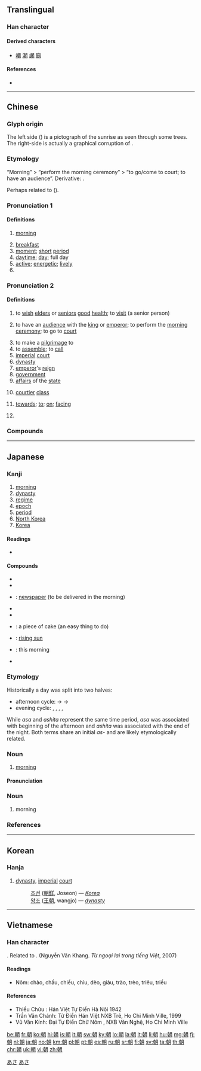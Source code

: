 ==Translingual==
{{stroke order|strokes=12}}

===Han character===
{{Han char|rn=74|rad=月|as=08|sn=12|four=47420|canj=JJB|ids=⿰𠦝月}}

====Derived characters====
* [[嘲]] [[潮]] [[謿]] [[廟]]

====References====
* {{Han ref|kx=0506.030|dkj=14374|dj=0885.070|hdz=32084.080|uh=671D|ud=26397|bh=B4C2|bd=46274}}

----

==Chinese==
{{zh-forms}}

===Glyph origin===
{{Han compound|𠦝|月|ls=psc|c1=p|c2=s}}

The left side ({{lang|zh|𠦝}}) is a pictograph of the sunrise as seen through some trees. The right-side {{lang|zh|月}} is actually a graphical corruption of {{zh-l|*川|river}}.

===Etymology===
“Morning” > “perform the morning ceremony” > “to go/come to court; to have an audience”. Derivative: {{och-l|潮|morning tide}}.

Perhaps related to {{cog|th|เพรา||morning}} ({{zh-ref|Manomaivibool, 1975}}).

===Pronunciation 1===
{{zh-pron
|m=zhāo
|c=ziu1
|h=pfs=chêu
|md=diĕu
|mn=qz,tw,xm,zz:tiau
|w=1tsau
|mc=1
|oc=2,1
|cat=n,a,pn
}}

====Definitions====
{{zh-hanzi}}

# [[morning]]
#: {{zh-x|朝{zhāo}夕|'''morning''' and evening; all the time}}
# [[breakfast]]
# [[moment]]; [[short]] [[period]]
# [[daytime]]; [[day]]; full day
# [[active]]; [[energetic]]; [[lively]]
# {{surname|lang=zh}}

===Pronunciation 2===
{{zh-pron
|m=cháo
|c=ciu4
|h=pfs=chhèu
|md=dièu
|mn=qz,tw,xm,zz:tiâu
|w=3zau
|mc=2
|oc=1,2
|ma=y
|cat=n,v,prep
}}

====Definitions====
{{zh-hanzi}}

# {{lb|zh|historical}} to [[wish]] [[elder]]s or [[senior]]s [[good]] [[health]]; to [[visit]] (a senior person)
# {{lb|zh|historical}} to have an [[audience]] with the [[king]] or [[emperor]]; to perform the [[morning]] [[ceremony]]; to go to [[court]]
# to make a [[pilgrimage]] to
# to [[assemble]]; to [[call]]
# [[imperial]] [[court]]
# [[dynasty]]
# [[emperor]]'s [[reign]]
# [[government]]
# [[affair]]s of the [[state]]
# {{lb|zh|historical}} [[courtier]] [[class]]
# [[towards]]; [[to]]; [[on]]; [[facing]]
#: {{zh-x|朝 前 看|look ahead [lit. look '''to''' the front]}}
# {{zh-abbrev|朝鮮|[[North Korea]]; [[Korea]]}}

===Compounds===
{{zh-der|朝代|朝綱|朝鮮|朝陽|朝陽花|夏朝|商朝|周朝|秦朝|漢朝|隋朝|唐朝|宋朝|元朝|明朝|清朝|南北朝|朝不保夕|朝發夕至|朝露|朝氣|朝三暮四|一朝|一朝一夕|三朝|三朝五日|三朝元老|上朝|上朝取應|不朝|不終朝|中朝|二朝廷|二朝王醮|人生朝露|今朝|來朝|做朝|入朝|內朝|兩日三朝|公朝|六朝|六朝寫經|六朝脂粉|六朝金粉|前朝|勝朝|勢傾朝野|北朝|匪朝伊夕|半朝鑾駕|南朝|危若朝露|參朝|四腳朝天|回朝|國朝|在朝|夏蟲朝菌|夜月花朝|大回朝|大隱朝市|天朝|婆羅王朝|孔雀王朝|小年朝|小朝廷|屠牛朝歌|崇朝|市朝|廟朝|得勝回朝|手背朝下|改朝換代|新朝|斷爛朝報|旦暮朝夕|早朝|晉朝|晏朝|暮去朝來|暮四朝三|暮想朝思|暮暮朝朝|暮楚朝秦|暮虢朝虞|暮雨朝雲|會朝|月夕花朝|月夜花朝|有朝一日|朝不保暮|朝不及夕|朝不圖夕|朝不慮夕|朝不謀夕|朝乾夕惕|朝令夕改|朝令暮改|朝來暮去|朝儀|朝兢夕惕|朝冶|朝出夕改|朝升暮合|朝參暮禮|朝向|朝四暮三|朝報|朝士|朝夕|朝夕不倦|朝夕難保|朝天|朝天宮|朝天搗亂|朝天餛飩|朝天髻|朝奉|朝宗|朝寄|朝山|朝巾|朝市|朝帽|朝廷|朝思夕想|朝思夕計|朝思暮想|朝憲|朝房|朝拜|朝政|朝日|朝日新聞|朝暉|朝暮|朝暮人|朝暮課誦|朝暾|朝曦|朝更夕改|朝更暮改|朝會|朝服|朝望|朝朝|朝朝暮暮|朝東暮西|朝柄|朝梁暮晉|朝梁暮陳|朝榮夕悴|朝榮夕斃|朝榮夕滅|朝榮暮落|朝槿|朝歌|朝歌夜絃|朝歌暮樂|朝歌暮絃|朝歌鼓刀|朝歡暮樂|朝正|朝氣勃勃|朝氣蓬勃|朝獻|朝珠|朝班|朝生暮死|朝秦暮楚|朝經暮史|朝考|朝聖|朝聘|朝聞夕改|朝聞夕死|朝臣|朝菌|朝虀暮鹽|朝行夕改|朝衣|朝西暮東|朝見|朝覲|朝議|朝貢|朝貴|朝賀|朝趁暮食|朝過夕改|朝遷市變|朝野|朝鐘暮鼓|朝陽方案|朝陽縣|朝陽鳴鳳|朝隱|朝雲|朝雲暮雨|朝霞|朝霧|朝頂|朝飯|朝餐夜宿|朝饔夕飧|朝鮮半島|朝鮮文|朝鮮族|朝鮮海峽|朝鮮薊|朝鮮語|本朝|東市朝衣|東朝|歲朝|歷朝|每日逐朝|每朝每日|每朝逐日|波旁王朝|浮雲朝露|源賴朝|滅此朝食|滿朝|滿朝文武|熙朝|牝朝|王朝|班師回朝|生朝|當朝|當朝宰相|登朝|百鳥朝鳳|皇朝|盤底朝天|視朝|簡朝亮|素面朝天|終朝|聖朝|臨朝|花朝|花朝日|花朝月夕|花朝月夜|花朝節|行雨朝雲|補掛朝珠|設朝升殿|貴霜王朝|迦羅林朝|逐朝每日|連朝接夕|遼朝|金朝|頭朝裡|魚朝恩|鳳鳴朝陽|鳴鳳朝陽|龔黃滿朝}}

----

==Japanese==

===Kanji===
{{ja-kanji|grade=2|rs=月08}}

# [[morning]]
# [[dynasty]]
# [[regime]]
# [[epoch]]
# [[period]]
# [[North Korea]]
# [[Korea]]

====Readings====
* {{ja-readings
|goon=[[ちょう]] (chō) < [[てう]] (teu), [[じょう]] < [[でう]] (deu) {{qualifier|non-[[w:Jōyō kanji|Jōyō]] reading}}
|kanon=[[ちょう]] (chō) < [[てう]] (teu)
|kun=[[あさ]] (asa), [[あした]] (ashita), [[あつまる]] (atsumaru)
|nanori=[[とも]] (tomo)}}

====Compounds====
{{top2}}
* {{ja-r|朝な夕な|あさな ゆうな}}
* {{ja-r|朝食|ちょうしょく}}
* {{ja-r|朝刊|ちょうかん}}: [[newspaper]] (to be delivered in the morning)
* {{ja-r|朝貢|ちょうこう}}
* {{ja-r|朝廷|ちょうてい}}
{{mid2}}
* {{ja-r|朝飯前|あさめしまえ}}: a piece of cake (an easy thing to do)
* {{ja-r|朝日|あさひ}}: [[rising sun]]
* {{ja-r|今朝|けさ}}: this morning
* {{ja-r|早朝|そうちょう}}
{{bottom}}

===Etymology===
Historically a day was split into two halves:
* afternoon cycle: {{ja-r|朝|あさ}} -> {{ja-r|昼|ひる}} -> {{ja-r|夕|ゆう}}
* evening cycle: {{ja-r|夕べ|ゆうべ}}, {{ja-r|宵|よい}}, {{ja-r|夜%中|よ%なか}}, {{ja-r|暁|あかつき}}, {{ja-r|朝|あした}}
While ''asa'' and ''ashita'' represent the same time period, ''asa'' was associated with beginning of the afternoon and ''ashita'' was associated with the end of the night. Both terms share an initial ''as-'' and are likely etymologically related.

===Noun===
{{ja-noun|あさ}}

# [[morning]]

====Pronunciation====
{{ja-pron|yomi=k|あさ|acc=1|acc_ref=SMK2}}

===Noun===
{{ja-noun|あした}}

# morning

===References===
<references/>

[[Category:Japanese basic words|あさ]]
[[Category:ja:Time|あさ]]

----

==Korean==

===Hanja===
{{ko-hanja|hangeul=[[조]]|eumhun=|rv=jo|mr=cho|y=co}}

# [[dynasty]], [[imperial]] [[court]]
#: [[조선]] ([[朝鮮]], Joseon) &mdash; ''[[Korea]]''
#: [[왕조]] ([[王朝]], wangjo) &mdash; ''[[dynasty]]''

----

==Vietnamese==

===Han character===
{{vi-hantu|[[triều]], [[chầu]], [[chào]], [[tràu]], [[trều]], [[triêu]], [[chiều]], [[giàu]], [[giầu]], [[trào]]|rs=月08}}

{{vi-etym-sino|朝|to meet; to meet a senior person; to attend the emperor's audience|hv=n|triều}}. Related to {{m|vi|chầu||to attend an audience; to attend upon (in design)}}. (Nguyễn Văn Khang. ''Từ ngoại lai trong tiếng Việt'', 2007)
====Readings====
* Nôm: chào, chầu, chiều, chìu, dèo, giàu, trào, trèo, triêu, triều

====References====
* Thiều Chửu : Hán Việt Tự Điển Hà Nội 1942
* Trần Văn Chánh: Từ Điển Hán Việt NXB Trẻ, Ho Chi Minh Ville, 1999
* Vũ Văn Kính: Đại Tự Điển Chữ Nôm , NXB Văn Nghệ, Ho Chi Minh Ville

[[be:朝]]
[[fr:朝]]
[[ko:朝]]
[[hi:朝]]
[[is:朝]]
[[it:朝]]
[[sw:朝]]
[[ky:朝]]
[[lo:朝]]
[[la:朝]]
[[lt:朝]]
[[li:朝]]
[[hu:朝]]
[[mg:朝]]
[[fj:朝]]
[[nl:朝]]
[[ja:朝]]
[[no:朝]]
[[km:朝]]
[[pl:朝]]
[[pt:朝]]
[[es:朝]]
[[ru:朝]]
[[sr:朝]]
[[fi:朝]]
[[sv:朝]]
[[ta:朝]]
[[th:朝]]
[[chr:朝]]
[[uk:朝]]
[[vi:朝]]
[[zh:朝]]